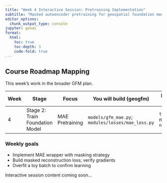 ```yaml
---
title: "Week 4 Interactive Session: Pretraining Implementation"
subtitle: "Masked autoencoder pretraining for geospatial foundation models"
editor_options: 
  chunk_output_type: console
jupyter: geoai
format:
  html:
    toc: true
    toc-depth: 3
    code-fold: true
---
```


## Course Roadmap Mapping

This week’s work in the broader GFM plan.

| Week | Stage | Focus | You will build (geogfm) | Library tools | Outcome |
|------|-------|-------|--------------------------|---------------|---------|
| 4 | Stage 2: Train Foundation Model | MAE Pretraining | `models/gfm_mae.py`; `modules/losses/mae_loss.py` | `torch` masking, `numpy` | Masking + reconstruction; loss decreases on toy batch |

### Weekly goals
- Implement MAE wrapper with masking strategy
- Build masked reconstruction loss; verify gradients
- Overfit a toy batch to confirm learning

Interactive session content coming soon...
